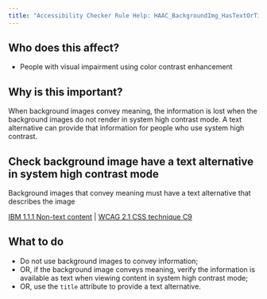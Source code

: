 ```yaml
---
title: "Accessibility Checker Rule Help: HAAC_BackgroundImg_HasTextOrTitle"
---
```


<div className="toolHelp">
<Row>
<Column colLg={5} colMd={3} colSm={4} className="toolLeft">

## Who does this affect?

* People with visual impairment using color contrast enhancement

## Why is this important?

When background images convey meaning, the information is lost when the background images do not render in system high contrast mode. A text alternative can provide that information for people who use system high contrast.

</Column>
<Column colLg={11} colMd={5} colSm={4} className="toolMain">

<div id="locLevel"></div>

## Check background image have a text alternative in system high contrast mode
Background images that convey meaning must have a text alternative that describes the image

[IBM 1.1.1 Non-text content](https://www.ibm.com/able/guidelines/ci162/non_text_content.html) | [WCAG 2.1 CSS technique C9](https://www.w3.org/WAI/WCAG21/Techniques/css/C9)

<div id="locSnippet"></div>

## What to do

* Do not use background images to convey information;
* OR, if the background image conveys meaning, verify the information is available as text when viewing content in system high contrast mode;
* OR, use the `title` attribute to provide a text alternative.


</Column>
</Row>
</div>

